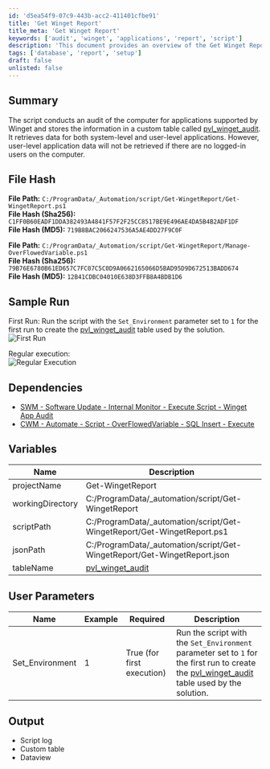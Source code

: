 ```yaml
---
id: 'd5ea54f9-07c9-443b-acc2-411401cfbe91'
title: 'Get Winget Report'
title_meta: 'Get Winget Report'
keywords: ['audit', 'winget', 'applications', 'report', 'script']
description: 'This document provides an overview of the Get Winget Report script, which audits applications supported by Winget and stores the results in a custom database table. It details the file paths, hash values, sample runs, dependencies, variables, user parameters, and expected output.'
tags: ['database', 'report', 'setup']
draft: false
unlisted: false
---
```

## Summary

The script conducts an audit of the computer for applications supported by Winget and stores the information in a custom table called [pvl_winget_audit](https://proval.itglue.com/DOC-5078775-17973960). It retrieves data for both system-level and user-level applications. However, user-level application data will not be retrieved if there are no logged-in users on the computer.

## File Hash

**File Path:** `C:/ProgramData/_Automation/script/Get-WingetReport/Get-WingetReport.ps1`  
**File Hash (Sha256):** `C1FF0B60EADF1DDA382493A4841F57F2F25CC8517BE9E496AE4DA5B4B2ADF1DF`  
**File Hash (MD5):** `719B8BAC2066247536A5AE4DD27F9C0F`  

**File Path:** `C:/ProgramData/_Automation/script/Get-WingetReport/Manage-OverFlowedVariable.ps1`  
**File Hash (Sha256):** `79B76E6780B61ED657C7FC07C5C0D9A0662165066D5BAD95D9D672513BADD674`  
**File Hash (MD5):** `12B41CDBC04010E638D3FFB8A4BDB1D6`  

## Sample Run

First Run: Run the script with the `Set_Environment` parameter set to `1` for the first run to create the [pvl_winget_audit](https://proval.itglue.com/DOC-5078775-17973960) table used by the solution.  
![First Run](../../../static/img/Winget-App-Audit/image_1.png)

Regular execution:  
![Regular Execution](../../../static/img/Winget-App-Audit/image_2.png)

## Dependencies

- [SWM - Software Update - Internal Monitor - Execute Script - Winget App Audit](https://proval.itglue.com/DOC-5078775-17973897)
- [CWM - Automate - Script - OverFlowedVariable - SQL Insert - Execute](https://proval.itglue.com/DOC-5078775-10546355)

## Variables

| Name              | Description                       |
|-------------------|-----------------------------------|
| projectName       | Get-WingetReport                  |
| workingDirectory   | C:/ProgramData/_automation/script/Get-WingetReport |
| scriptPath        | C:/ProgramData/_automation/script/Get-WingetReport/Get-WingetReport.ps1 |
| jsonPath          | C:/ProgramData/_automation/script/Get-WingetReport/Get-WingetReport.json |
| tableName         | [pvl_winget_audit](https://proval.itglue.com/DOC-5078775-17973960) |

## User Parameters

| Name              | Example | Required                      | Description                                                                                          |
|-------------------|---------|-------------------------------|------------------------------------------------------------------------------------------------------|
| Set_Environment    | 1       | True (for first execution)    | Run the script with the `Set_Environment` parameter set to `1` for the first run to create the [pvl_winget_audit](https://proval.itglue.com/DOC-5078775-17973960) table used by the solution. |

## Output

- Script log
- Custom table
- Dataview












